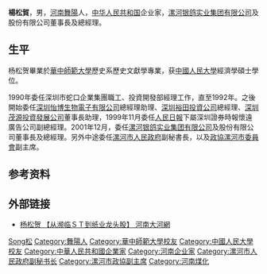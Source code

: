 '''楊松賀'''{{BD|1967年}}，男，[[河南|河南]][[舞陽|舞陽]]人，[[中华人民共和国|中华人民共和国]]企业家，[[漯河银鸽实业集团有限公司|漯河银鸽实业集团有限公司]]及股份有限公司董事長及總經理。

== 生平 ==
杨松贺畢業於[[華中師範大學|華中師範大學]]歷史系歷史文獻學專業，获[[中國人民大學|中國人民大學]]經濟學碩士學位。

1990年委任深圳市蛇口企業集團職工、投資開發部經理工作，直至1992年。之後開始委任[[深圳怡博生物電子有限公司|深圳怡博生物電子有限公司]]總經理助理、[[深圳裕田投資公司|深圳裕田投資公司]]總經理、[[深圳茂源投資發展公司|深圳茂源投資發展公司]]董事長助理，1999年11月委任[[人民日報|人民日報]]下屬深圳證券時報懷遠廣告公司副總經理。2001年12月，委任[[漯河银鸽实业集团有限公司|漯河银鸽实业集团有限公司]]及股份有限公司董事長及總經理。另外中途委任[[漯河市人民政府|漯河市人民政府]]副秘書長，以及[[政協漯河市委員會|政協漯河市委員會]]副主席。

== 参考资料 ==
{{reflist}}

== 外部链接 ==
* [http://www.dahe.cn/hd/face/t20081031_1416921.htm 杨松贺 【从濒临ＳＴ到纸业龙头股】 河南大河網] {{Wayback|url=http://www.dahe.cn/hd/face/t20081031_1416921.htm |date=20101121200217 }}

{{Authority control}}
{{DEFAULTSORT:Yang楊}}
[[Category:楊姓|Song松]]
[[Category:舞陽人|Category:舞陽人]]
[[Category:華中師範大學校友|Category:華中師範大學校友]]
[[Category:中國人民大學校友|Category:中國人民大學校友]]
[[Category:中華人民共和國企業家|Category:中華人民共和國企業家]]
[[Category:河南企业家|Category:河南企业家]]
[[Category:漯河市人民政府副秘书长|Category:漯河市人民政府副秘书长]]
[[Category:漯河市政協副主席|Category:漯河市政協副主席]]
[[Category:河南煤化|Category:河南煤化]]